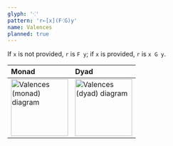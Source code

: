 ```yaml
---
glyph: '⁖'
pattern: 'r←[x](F⁖G)y'
name: Valences
planned: true
---
```


If `x` is not provided, `r` is `F y`; if `x` is provided, `r` is `x G y`.

|Monad|Dyad|
|:----|:---|
|<img src="/combinators/valences_1.svg" width="128" alt="Valences (monad) diagram" />|<img src="/combinators/valences_2.svg" width="128" alt="Valences (dyad) diagram" />|